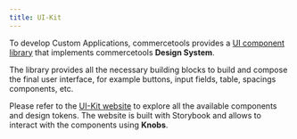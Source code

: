 ```yaml
---
title: UI-Kit
---
```


To develop Custom Applications, commercetools provides a [UI component library](https://uikit.commercetools.com) that implements commercetools **Design System**.

The library provides all the necessary building blocks to build and compose the final user interface, for example buttons, input fields, table, spacings components, etc.

<Info>

Please refer to the [UI-Kit website](https://uikit.commercetools.com) to explore all the available components and design tokens. The website is built with Storybook and allows to interact with the components using **Knobs**.

</Info>
